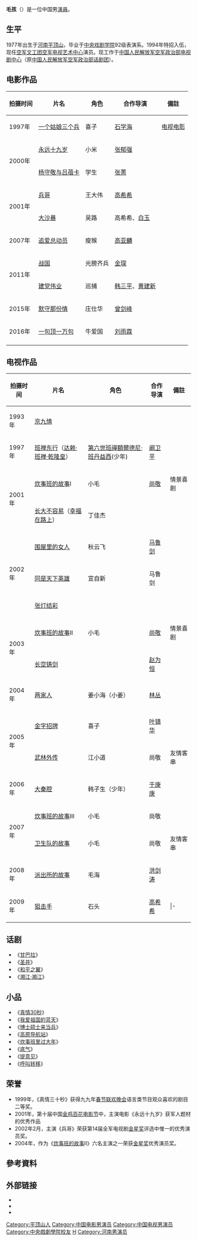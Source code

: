 {{BLP unsourced}}
{{藝人
|姓名 = 毛孩
|類型 = 男演員
|圖片 = Chinese Actor MaoHai 2007.png
|圖片尺寸 = 
|圖片簡介 = 
|原名 = 毛孩
|外文名 = 
|外文 =  
|羅馬拼音 = Mao Hai
|英文名 = 
|暱稱 = 小王子、小毛、毛哥
|其他藝名 = 
|國籍 = {{CHN}}
|民族 = [[漢族|漢族]]
|籍貫 = [[河南|河南]][[平顶山|平顶山]]
|出生日期 = {{birth date and age|1977|4|1}} 
|出生地點 = {{CHN}}[[河南省|河南省]][[平頂山市|平頂山市]]
|逝世日期 = 
|逝世地點 = 
|職業 = 演员 
|語言 = 汉语
|教育程度 = 大学
|宗教信仰 =
|配偶 = 
|兒女 = 
|父母 = 毛庆林（父亲）<br />[[葦青|葦青]]（母亲）<ref>{{Cite web|url=https://item.btime.com/m_2s21td9qdkw|title=25岁爆红时却从娱乐圈消失，如今母亲演《战狼2》，他却默默无闻-北京时间|accessdate=2018-10-14|work=item.btime.com|archive-url=https://web.archive.org/web/20181014204004/https://item.btime.com/m_2s21td9qdkw|archive-date=2018-10-14|dead-url=yes}}</ref>
|亲属 = 毛毛（姐姐）
|音樂類型 = 
|演奏樂器 = 
|出生地 = 
|出道作 = 
|唱片公司 = 
|經紀公司 = [[中国人民解放军|中国人民解放军]][[空军政治部电视剧中心|空军政治部电视剧中心]]
|網站 = 
|相關團體 = 
|獎項 = 
|IMDb = nm5942008
}}

'''毛孩'''（{{bd|1977年|4月1日|||catIdx=Mao,毛}}）是一位中国男[[演員|演員]]。

==生平==
1977年出生于[[河南|河南]][[平顶山|平顶山]]，毕业于[[中央戏剧学院|中央戏剧学院]]92级表演系。1994年特招入伍，现任[[空军文工团|空军文工团]][[空军电视艺术中心|空军电视艺术中心]]演员。现工作于[[中国人民解放军|中国人民解放军]][[空军政治部电视剧中心|空军政治部电视剧中心]]（原[[中国人民解放军|中国人民解放军]][[空军政治部话剧团|空军政治部话剧团]]）。

==电影作品== 
{|class="wikitable"
|- 
! 拍摄时间 !! 片名 !! 角色 !! 合作导演 !! 備註
|-
| 1997年||[[一个姑娘三个兵|一个姑娘三个兵]]||喜子||[[石学海|石学海]]|| [[电视电影|电视电影]]
|-
|rowspan="2" |2000年||[[永远十九岁|永远十九岁]]|| 小米 || [[张郁强|张郁强]] ||
|-
| [[杨守敬与吕蓓卡|杨守敬与吕蓓卡]]|| 学生 || [[张菁|张菁]] ||
|-
|rowspan="2" |2001年 || [[兵哥|兵哥]]||王大伟||[[高希希|高希希]] || 
|-
| [[大沙暴|大沙暴]] || 吴路 || 高希希、[[白玉|白玉]] ||
|-
| 2007年 || [[追爱总动员_(电影)|追爱总动员]]|| 瘦猴 || [[高亚麟|高亚麟]] ||
|-
|rowspan="2" |2011年 || [[战国_(电影)|战国]] || 光膀齐兵 || [[金琛|金琛]] ||
|-
| [[建党伟业|建党伟业]] || 巡捕 || [[韩三平|韩三平]]、[[黄建新|黄建新]] ||
|-
| 2015年 || [[默守那份情|默守那份情]] || 庄仕华 || [[曾剑峰|曾剑峰]] ||
|-
| 2016年 || [[一句顶一万句|一句顶一万句]] || 牛爱国 || [[刘雨霖|刘雨霖]] ||
|-
|}

==电视作品== 
{|class="wikitable"
|- 
! 拍摄时间 !! 片名 !! 角色 !! 合作导演 !! 備註 
|-
| 1993年 || [[京九情|京九情]]|| || || 
|-
| 1997年||[[班禅东行|班禅东行]]（[[达赖·班禅·乾隆皇|达赖·班禅·乾隆皇]]）||[[第六世班禪額爾德尼·班丹益西|第六世班禪額爾德尼·班丹益西]](少年)||[[阚卫平|阚卫平]] ||
|-
|rowspan="2" |2001年||[[炊事班的故事|炊事班的故事]]Ⅰ||小毛||[[尚敬_(导演)|尚敬]] || 情景喜剧
|-
| [[长大不容易|长大不容易]]（[[幸福在路上|幸福在路上]]）||丁佳杰|| || 
|-
|rowspan="3"|2002年||[[围屋里的女人|围屋里的女人]]||秋云飞||[[马鲁剑|马鲁剑]] ||
|-
| [[同是天下英雄|同是天下英雄]]||宣自新|| 马鲁剑 ||
|-
| [[张灯结彩|张灯结彩]]|| || ||
|-
|rowspan="2" | 2003年 ||[[炊事班的故事|炊事班的故事]]Ⅱ|| 小毛 || [[尚敬_(导演)|尚敬]] || 情景喜剧
|-
| [[长空铸剑|长空铸剑]]|| ||[[赵为恒|赵为恒]] ||
|-
| 2004年||[[两家人|两家人]]||姜小海（小姜）||[[林丛|林丛]]||
|-
|rowspan="2" |2005年||[[金字招牌|金字招牌]]|| 喜子|| [[叶镇华|叶镇华]] ||
|-
| [[武林外传|武林外传]] || 江小道 || 尚敬 || 友情客串
|-
| 2006年||[[大秦腔|大秦腔]] || 韩子生（少年）|| [[于庚庚|于庚庚]] ||
|-
|rowspan="2" |2007年 || [[炊事班的故事|炊事班的故事]]Ⅲ || 小毛 || 尚敬 || 
|-
| [[卫生队的故事|卫生队的故事]] || 小毛 || 尚敬 || 友情客串
|-
| 2008年|| [[派出所的故事|派出所的故事]] || 毛海 || [[洪剑涛|洪剑涛]] ||
|-
| 2009年|| [[狙击手(电视剧)|狙击手]] || 石头 || [[高希希|高希希]] || 
|-　
|rowspan="3"|2010年|| [[雪花那个飘|雪花那个飘]] || 丁学武 || [[安建|安建]]|| 
|-　　
| [[大学生士兵的故事|大学生士兵的故事]] || 毛班长 || 尚敬 || 友情客串
|-　　
| [[家有外星人|家有外星人]]Ⅱ || 听话 || [[綦小卉|綦小卉]] ||
|-　
|}

==话剧== 
*《[[甘巴拉|甘巴拉]]》
*《[[圣井|圣井]]》
*《[[和平之翼|和平之翼]]》
*《[[湘江·湘江|湘江·湘江]]》

==小品== 
*《[[真情30秒|真情30秒]]》
*《[[我爱祖国的蓝天|我爱祖国的蓝天]]》
*《[[博士硕士来当兵|博士硕士来当兵]]》
*《[[高原导航站|高原导航站]]》
*《[[炊事班里过大年|炊事班里过大年]]》
*《[[底气|底气]]》
*《[[提意见|提意见]]》
*《[[呼叫转移|呼叫转移]]》

==荣誉==
*1999年，《真情三十秒》获得九九年[[春节联欢晚会|春节联欢晚会]]语言类节目观众喜欢的剧目二等奖。
*2001年，第十届中国[[金鸡百花电影节|金鸡百花电影节]]中，主演电影《永远十九岁》获军人题材的优秀作品
*2002年2月，主演《兵哥》荣获第14届全军电视剧[[金星奖|金星奖]]评选中惟一的优秀演员奖。
*2004年，作为《[[炊事班的故事|炊事班的故事]]Ⅱ》六名主演之一荣获[[金星奖|金星奖]]优秀演员奖。

==參考資料==
{{reflist}}

==外部链接==
*{{Sinaweibo|2437294827}}
*{{imdb|nm5942008}}
*{{douban people}}

{{Authority control}}
{{DEFAULTSORT:M}}
[[Category:平顶山人|Category:平顶山人]]
[[Category:中国电影男演员|Category:中国电影男演员]]
[[Category:中国电视男演员|Category:中国电视男演员]]
[[Category:中央戲劇學院校友|Category:中央戲劇學院校友]]
[[Category:毛姓|H]]
[[Category:河南男演员|Category:河南男演员]]